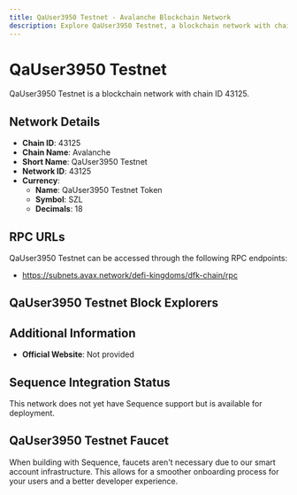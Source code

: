 ```yaml
--- 
title: QaUser3950 Testnet - Avalanche Blockchain Network
description: Explore QaUser3950 Testnet, a blockchain network with chain ID 43125. Learn about its native currency, QaUser3950 Testnet Token, and how to interact with the network.
---
```


# QaUser3950 Testnet

QaUser3950 Testnet is a blockchain network with chain ID 43125.

## Network Details

- **Chain ID**: 43125
- **Chain Name**: Avalanche
- **Short Name**: QaUser3950 Testnet
- **Network ID**: 43125
- **Currency**: 
  - **Name**: QaUser3950 Testnet Token
  - **Symbol**: SZL
  - **Decimals**: 18

## RPC URLs

QaUser3950 Testnet can be accessed through the following RPC endpoints:

- https://subnets.avax.network/defi-kingdoms/dfk-chain/rpc

## QaUser3950 Testnet Block Explorers



## Additional Information

- **Official Website**: Not provided

## Sequence Integration Status

This network does not yet have Sequence support but is available for deployment.

## QaUser3950 Testnet Faucet

When building with Sequence, faucets aren't necessary due to our smart account infrastructure. This allows for a smoother onboarding process for your users and a better developer experience.
